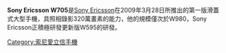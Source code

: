 {{unreferenced|time=2019-05-15T08:41:16+00:00}}
{{noteTA
|T=zh-hans:索尼爱立信 W705;zh-hk:Sony Ericsson W705;zh-cn:索尼爱立信 W705;zh-tw:Sony Ericsson W705;
}}
{{Infobox Mobile
| name = Sony Ericsson W705
| image = Sony Ericsson W705.jpg
| imagesize = 200
| manufacturer = [[Sony_Ericsson|-{zh-hans:索尼爱立信;zh-hk:Sony Ericsson;zh-cn:索尼爱立信;zh-tw:Sony Ericsson;}-]]
| carrier =全球
| available =已推出
| screen = 2.4" 26 萬色[[TFT|TFT]]，解析度 240x320[[像素|像素]]
| exterior_screen =
| ringtone =MP3, APC, WMA
| camera = 320萬畫素<br>3x 變焦放大
| memory =內置記憶體 120MB<br>外置記憶體 [[Memory_Stick_Micro|Memory Stick Micro]]™ ([[M2|M2]]™)
| networks =
| battery =950[[mAh|mAh]]
| connectivity =GSM 四頻/WCDMA/GPRS/EDGE<br>UMTS/HSDPA<br>藍牙/WLAN
| size = 95.0 x 48.0 x 14.3 mm<br>3.7 x 1.9 x 0.6 inch
| form =滑蓋式
| weight =98g/ 3.5oz
| music =SenseMe; Walkman player; Radio w/ RDS
}}
'''Sony Ericsson W705'''是[[Sony_Ericsson|Sony Ericsson]]在2009年3月28日所推出的第一版滑蓋式大型手機，具照相錄影320萬畫素的能力，他的規模僅次於W980，Sony Ericsson正積極研發更新版W595的研發。

{{SEphones}}

{{Mobile-stub}}



[[Category:索尼愛立信手機|Category:索尼愛立信手機]]